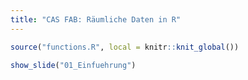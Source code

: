 ```yaml
---
title: "CAS FAB: Räumliche Daten in R"
---
```


```r
source("functions.R", local = knitr::knit_global())
```

```r
show_slide("01_Einfuehrung")
```

